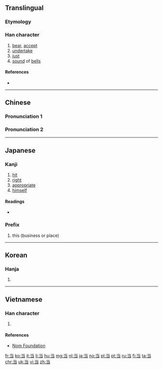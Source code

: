 {{also|噹|當}}
==Translingual==
{{stroke order|type=animate}}

===Etymology===
{{Han simp|當|a=噹}}

===Han character===
{{Han char|rn=42|rad=小|as=03|sn=6|four=|canj=FSM|ids=⿱[[小|⺌]][[彐]]}}

# [[bear]], [[accept]]
# [[undertake]]
# [[just]]
# [[sound]] of [[bells]]

====References====
* {{Han ref|kx=0297.061|dkj=09913|dj=0591.090|hdz=10562.120|uh=5F53|ud=24403}}

----

==Chinese==

===Pronunciation 1===
{{zh-see|當}}

===Pronunciation 2===
{{zh-see|噹}}

----

==Japanese==

===Kanji===
{{ja-kanji|grade=2|rs=小03|style=s|kyu=當}}

# [[hit]]
# [[right]]
# [[appropriate]]
# [[himself]]

====Readings====
* {{ja-readings|on=[[とう]] (tō)|kun=[[あたる]] (ataru), [[あてる]] (ateru), [[あて]] (ate)}}

===Prefix===
{{ja-pos|とう|prefix}}

# this (business or place)

----

==Korean==

===Hanja===
{{ko-hanja|hangeul=당|eumhun=|rv=dang|mr=tang|y=tang}}

# {{defn|lang=ko|sort=小03}}

----

==Vietnamese==

===Han character===
{{vi-hantu|[[đáng]], [[đương]]|rs=小03}}

# {{defn|lang=vi|sort=小03}}

====References====
* [http://nomfoundation.org/common/nom_details.php?codepoint=5f53 Nom Foundation]

[[fr:当]]
[[ko:当]]
[[it:当]]
[[li:当]]
[[hu:当]]
[[mg:当]]
[[nl:当]]
[[ja:当]]
[[no:当]]
[[pl:当]]
[[pt:当]]
[[ru:当]]
[[fi:当]]
[[ta:当]]
[[chr:当]]
[[uk:当]]
[[vi:当]]
[[zh:当]]